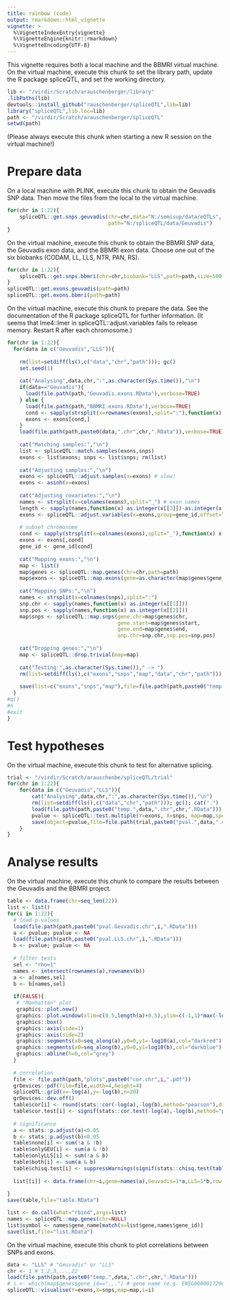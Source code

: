 ```yaml
---
title: rainbow (code)
output: rmarkdown::html_vignette
vignette: >
  %\VignetteIndexEntry{vignette}
  %\VignetteEngine{knitr::rmarkdown}
  %\VignetteEncoding{UTF-8}
---
```


This vignette requires both a local machine and the BBMRI virtual machine. On the virtual machine, execute this chunk to set the library path, update the R package spliceQTL, and set the working directory. 

```r
lib <- "/virdir/Scratch/arauschenberger/library"
.libPaths(lib)
devtools::install_github("rauschenberger/spliceQTL",lib=lib)
library("spliceQTL",lib.loc=lib)
path <- "/virdir/Scratch/arauschenberger/spliceQTL"
setwd(path)
```

(Please always execute this chunk when starting a new R session on the virtual machine!)

# Prepare data

On a local machine with PLINK, execute this chunk to obtain the Geuvadis SNP data. Then move the files from the local to the virtual machine.

```r
for(chr in 1:22){
    spliceQTL::get.snps.geuvadis(chr=chr,data="N:/semisup/data/eQTLs",
                                 path="N:/spliceQTL/data/Geuvadis")
}
```

On the virtual machine, execute this chunk to obtain the BBMRI SNP data, the Geuvadis exon data, and the BBMRI exon data. Choose one out of the six biobanks (CODAM, LL, LLS, NTR, PAN, RS).

```r
for(chr in 1:22){
    spliceQTL::get.snps.bbmri(chr=chr,biobank="LLS",path=path,size=500*10^3)
}
spliceQTL::get.exons.geuvadis(path=path)
spliceQTL::get.exons.bbmri(path=path)
```

On the virtual machine, execute this chunk to prepare the data. See the documentation of the R package spliceQTL for further information. (It seems that lme4::lmer in spliceQTL::adjust.variables fails to release memory. Restart R after each chromosome.)

```r
for(chr in 1:22){
  for(data in c("Geuvadis","LLS")){
      
    rm(list=setdiff(ls(),c("data","chr","path"))); gc()
    set.seed(1)
    
    cat("Analysing",data,chr,":",as.character(Sys.time()),"\n")
    if(data=="Geuvadis"){
      load(file.path(path,"Geuvadis.exons.RData"),verbose=TRUE)
    } else {
      load(file.path(path,"BBMRI.exons.RData"),verbose=TRUE)
      cond <- sapply(strsplit(x=rownames(exons),split=":"),function(x) x[[1]]==data)
      exons <- exons[cond,]
    }
    load(file.path(path,paste0(data,".chr",chr,".RData")),verbose=TRUE)
    
    cat("Matching samples:","\n")
    list <- spliceQTL::match.samples(exons,snps)
    exons <- list$exons; snps <- list$snps; rm(list)
    
    cat("Adjusting samples:","\n")
    exons <- spliceQTL::adjust.samples(x=exons) # slow!
    exons <- asinh(x=exons)
    
    cat("Adjusting covariates:","\n")
    names <- strsplit(x=colnames(exons),split="_") # exon names
    length <- sapply(names,function(x) as.integer(x[[3]])-as.integer(x[[2]])) # exon length
    exons <- spliceQTL::adjust.variables(x=exons,group=gene_id,offset=length) # slow!
    
    # subset chromosome
    cond <- sapply(strsplit(x=colnames(exons),split="_"),function(x) x[[1]]==chr)
    exons <- exons[,cond]
    gene_id <- gene_id[cond]
    
    cat("Mapping exons:","\n")
    map <- list()
    map$genes <- spliceQTL::map.genes(chr=chr,path=path)
    map$exons <- spliceQTL::map.exons(gene=as.character(map$genes$gene_id),exon=gene_id)
    
    cat("Mapping SNPs:","\n")
    names <- strsplit(x=colnames(snps),split=":")
    snp.chr <- sapply(names,function(x) as.integer(x[[1]]))
    snp.pos <- sapply(names,function(x) as.integer(x[[2]]))
    map$snps <- spliceQTL::map.snps(gene.chr=map$genes$chr,
                                    gene.start=map$genes$start,
                                    gene.end=map$genes$end,
                                    snp.chr=snp.chr,snp.pos=snp.pos)
    
    cat("Dropping genes:","\n")
    map <- spliceQTL::drop.trivial(map=map)
    
    cat("Testing:",as.character(Sys.time())," -> ")
    rm(list=setdiff(ls(),c("exons","snps","map","data","chr","path"))); gc()
    
    save(list=c("exons","snps","map"),file=file.path(path,paste0("temp.",data,".chr",chr,".RData")))
  }
#q()
#n
#exit
}
```

# Test hypotheses

On the virtual machine, execute this chunk to test for alternative splicing.

```r
trial <- "/virdir/Scratch/arauschenbe/spliceQTL/trial"
for(chr in 1:22){
    for(data in c("Geuvadis","LLS")){
        cat("Analysing",data,chr,":",as.character(Sys.time()),"\n")
        rm(list=setdiff(ls(),c("data","chr","path"))); gc(); cat(".")
        load(file.path(path,paste0("temp.",data,".chr",chr,".RData"))); cat(".")
        pvalue <- spliceQTL::test.multiple(Y=exons, X=snps, map=map,spec=16,w.type="cov"); cat(".")
        save(object=pvalue,file=file.path(trial,paste0("pval.",data,".chr",chr,".RData"))); cat("\n")
    }
}
```

# Analyse results

On the virtual machine, execute this chunk to compare the results between the Geuvadis and the BBMRI project.

```r
table <- data.frame(chr=seq_len(22))
list <- list()
for(i in 1:22){
  # load p-values
  load(file.path(path,paste0("pval.Geuvadis.chr",i,".RData")))
  a <- pvalue; pvalue <- NA
  load(file.path(path,paste0("pval.LLS.chr",i,".RData")))
  b <- pvalue; pvalue <- NA
  
  # filter tests
  sel <- "rho=1"
  names <- intersect(rownames(a),rownames(b))
  a <- a[names,sel]
  b <- b[names,sel]
  
  if(FALSE){
   # "Manhattan" plot
   graphics::plot.new()
   graphics::plot.window(xlim=c(0.5,length(a)+0.5),ylim=c(-1,1)*max(-log10(c(a,b))))
   graphics::box()
   graphics::axis(side=1)
   graphics::axis(side=2)
   graphics::segments(x0=seq_along(a),y0=0,y1=-log10(a),col="darkred")
   graphics::segments(x0=seq_along(b),y0=0,y1=log10(b),col="darkblue")
   graphics::abline(h=0,col="grey")
  }
  
  # correlation
  file <- file.path(path,"plots",paste0("cor.chr",i,".pdf"))
  grDevices::pdf(file=file,width=4,height=4)
  spliceQTL::grid(x=-log(a),y=-log(b),n=20)
  grDevices::dev.off()
  table$cor[i] <- round(stats::cor(-log(a),-log(b),method="pearson"),digits=2)
  table$cor.test[i] <- signif(stats::cor.test(-log(a),-log(b),method="pearson")$p.value,digits=2)
  
  # significance
  a <- stats::p.adjust(a)<0.05
  b <- stats::p.adjust(b)<0.05
  table$none[i] <- sum(!a & !b)
  table$onlyGEU[i] <- sum(a & !b)
  table$onlyLLS[i] <- sum(!a & b)
  table$both[i] <- sum(a & b)
  table$chisq.test[i] <- suppressWarnings(signif(stats::chisq.test(table(a,b))$p.value,digits=2))
  
  list[[i]] <- data.frame(chr=i,gene=names(a),Geuvadis=1*a,LLS=1*b,row.names=seq_along(a))
  
}
save(table,file="table.RData")

list <- do.call(what="rbind",args=list)
names <- spliceQTL::map.genes(chr=NULL)
list$symbol <- names$gene_name[match(x=list$gene,names$gene_id)]
save(list,file="list.RData")
```

On the virtual machine, execute this chunk to plot correlations between SNPs and exons.

```r
data <- "LLS" # "Geuvadis" or "LLS"
chr <- 1 # 1,2,3,...,22
load(file.path(path,paste0("temp.",data,".chr",chr,".RData")))
# i <- which(map$genes$gene_id=="...") # gene name (e.g. ENSG00000172967)
spliceQTL::visualise(Y=exons,X=snps,map=map,i=i)
```





<!--
xtable::print.xtable(xtable::xtable(x=table[,-1],digits=c(1,2,-2,0,0,0,0,-2)))

#wait <- TRUE
#while(wait){
#    wait <- !file.exists(...)
#    if(wait){Sys.sleep(60);cat(".")}
#}
memory and CPU usage Linux: htop
-->
